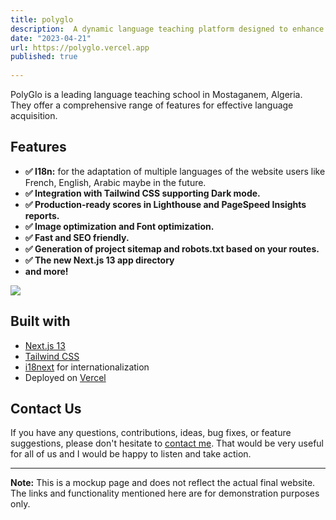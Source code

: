 ```yaml
---
title: polyglo
description:  A dynamic language teaching platform designed to enhance language learning experiences. With a global reach and a user-friendly interface, PolyGlo offers a comprehensive range of features for effective language acquisition.
date: "2023-04-21"
url: https://polyglo.vercel.app
published: true
  
---
```



PolyGlo is a leading language teaching school in Mostaganem, Algeria. They offer a comprehensive range of features for effective language acquisition.

## Features

- **✅ I18n:** for the adaptation of multiple languages of the website users like French, English, Arabic maybe in the future. 
- **✅ Integration with Tailwind CSS supporting Dark mode.**
- **✅ Production-ready scores in Lighthouse and PageSpeed Insights reports.**
- **✅ Image optimization and Font optimization.**
- **✅ Fast and SEO friendly.**
- **✅ Generation of project sitemap and robots.txt based on your routes.**
- **✅ The new Next.js 13 app directory**
- **and more!**

[![](/PolyGlo.png)](https://polyglo.vercel.app)


## Built with

- [Next.js 13](https://nextjs.org)
- [Tailwind CSS](https://tailwindcss.com)
- [i18next](https://www.i18next.com) for internationalization
- Deployed on [Vercel](https://vercel.com)



## Contact Us

If you have any questions, contributions, ideas, bug fixes, or feature suggestions, please don't hesitate to [contact me](mailto:th.dev.design@gmail.com). That would be very useful for all of us and I would be happy to listen and take action.



---

**Note:** This is a mockup page and does not reflect the actual final website. The links and functionality mentioned here are for demonstration purposes only.